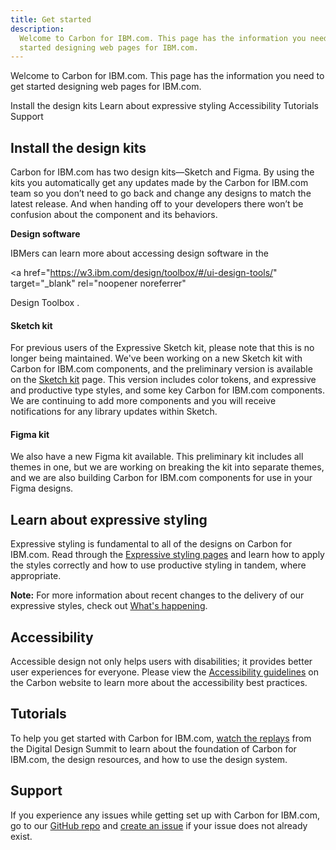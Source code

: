```yaml
---
title: Get started
description:
  Welcome to Carbon for IBM.com. This page has the information you need to get
  started designing web pages for IBM.com.
---
```


<PageDescription>

Welcome to Carbon for IBM.com. This page has the information you need to get
started designing web pages for IBM.com.

</PageDescription>

<AnchorLinks>

<AnchorLink>Install the design kits</AnchorLink>
<AnchorLink>Learn about expressive styling</AnchorLink>
<AnchorLink>Accessibility</AnchorLink>
<AnchorLink>Tutorials</AnchorLink>
<AnchorLink>Support</AnchorLink>

</AnchorLinks>

## Install the design kits

<Row>
<Column  colLg={8} colMd={8} colSm={4}>

Carbon for IBM.com has two design kits—Sketch and Figma. By using the kits you
automatically get any updates made by the Carbon for IBM.com team so you don’t
need to go back and change any designs to match the latest release. And when
handing off to your developers there won’t be confusion about the component and
its behaviors.

</Column>

<Column colMd={2} colLg={3} offsetMd={1} offsetLg={1}>
  <Aside>

**Design software**

IBMers can learn more about accessing design software in the

<a
  href="https://w3.ibm.com/design/toolbox/#/ui-design-tools/"
  target="_blank"
  rel="noopener noreferrer"
>
  Design Toolbox
</a>
.

  </Aside>
</Column>

</Row>

#### Sketch kit

For previous users of the Expressive Sketch kit, please note that this is no
longer being maintained. We've been working on a new Sketch kit with Carbon for
IBM.com components, and the preliminary version is available on the
[Sketch kit](designing/sketch-kit/) page. This version includes color tokens,
and expressive and productive type styles, and some key Carbon for IBM.com
components. We are continuing to add more components and you will receive
notifications for any library updates within Sketch.

#### Figma kit

We also have a new Figma kit available. This preliminary kit includes all themes
in one, but we are working on breaking the kit into separate themes, and we are
also building Carbon for IBM.com components for use in your Figma designs.

## Learn about expressive styling

Expressive styling is fundamental to all of the designs on Carbon for IBM.com.
Read through the
[Expressive styling pages](../guidelines/expressive-styling/overview) and learn
how to apply the styles correctly and how to use productive styling in tandem,
where appropriate.

<InlineNotification>

**Note:** For more information about recent changes to the delivery of our
expressive styles, check out
[What's happening](https://www.ibm.com/standards/carbon/whats-happening/expressive-update/).

</InlineNotification>

## Accessibility

Accessible design not only helps users with disabilities; it provides better
user experiences for everyone. Please view the <a href="https://www.carbondesignsystem.com/guidelines/accessibility/overview" target="_blank">Accessibility guidelines</a> on the Carbon website to learn more about the accessibility best practices.

## Tutorials

To help you get started with Carbon for IBM.com,
[watch the replays](https://ec.yourlearning.ibm.com/w3/series/10148614?layout=grid0)
from the Digital Design Summit to learn about the foundation of Carbon for
IBM.com, the design resources, and how to use the design system.

## Support

If you experience any issues while getting set up with Carbon for IBM.com, go to
our
[GitHub repo](https://github.com/carbon-design-system/carbon-for-ibm-dotcom-design-kit)
and
[create an issue](https://github.com/carbon-design-system/carbon-for-ibm-dotcom-design-kit/issues/new?assignees=oliviaflory&template=bug-report.md&title=%5BDesign+kit%5D%3A+Brief+description)
if your issue does not already exist.

